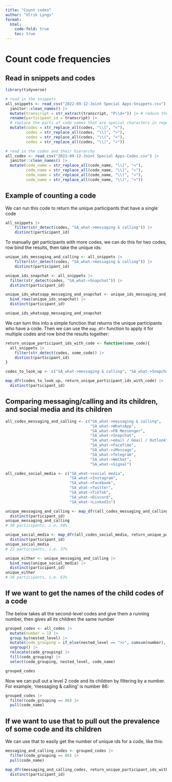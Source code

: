 ```yaml
---
title: "Count codes"
author: "Ulrik Lyngs"
format: 
  html:
    code-fold: true
    toc: true
---
```


# Count code frequencies
## Read in snippets and codes
```r
library(tidyverse)

# read in the snippets
all_snippets <- read_csv("2022-09-12-Joint Special Apps-Snippets.csv") |> 
  janitor::clean_names() |> 
  mutate(transcript = str_extract(transcript, "P\\d+")) |> # reduce the transcript name to simply 'P01' etc
  rename(participant_id = transcript) |> 
  # replace the parts of code names that are special characters in regex (square and regular brackets)
  mutate(codes = str_replace_all(codes, "\\[", "<"),
         codes = str_replace_all(codes, "\\]", ">"),
         codes = str_replace_all(codes, "\\(", "<"),
         codes = str_replace_all(codes, "\\)", ">"))

# read in the codes and their hierarchy
all_codes <- read_csv("2022-09-12-Joint Special Apps-Codes.csv") |> 
  janitor::clean_names() |> 
  mutate(code_name = str_replace_all(code_name, "\\[", "<"),
         code_name = str_replace_all(code_name, "\\]", ">"),
         code_name = str_replace_all(code_name, "\\(", "<"),
         code_name = str_replace_all(code_name, "\\)", ">"))
```

## Example of counting a code
We can run this code to return the unique participants that have a single code

```r
all_snippets |> 
    filter(str_detect(codes, "SA_what->messaging & calling")) |> 
    distinct(participant_id)
```
To manually get participants with more codes, we can do this for two codes, row bind the results, then take the unique ids:

```r
unique_ids_messaging_and_calling <- all_snippets |> 
    filter(str_detect(codes, "SA_what->messaging & calling")) |> 
    distinct(participant_id)

unique_ids_snapchat <- all_snippets |> 
  filter(str_detect(codes, "SA_what->Snapchat")) |> 
  distinct(participant_id)

unique_ids_whatsapp_messaging_and_snapchat <- unique_ids_messaging_and_calling |> 
  bind_rows(unique_ids_snapchat) |>  
  distinct(participant_id)

unique_ids_whatsapp_messaging_and_snapchat
```

We can turn this into a simple function that returns the unique participants who have a code. Then we can use the `map_dfr` function to apply it for multiple codes and row bind the results together:

```r
return_unique_participant_ids_with_code <- function(some_code){
  all_snippets |> 
    filter(str_detect(codes, some_code)) |> 
    distinct(participant_id)
}

codes_to_look_up <- c("SA_what->messaging & calling", "SA_what->Snapchat")

map_dfr(codes_to_look_up, return_unique_participant_ids_with_code) |> 
  distinct(participant_id)
```

## Comparing messaging/calling and its children, and social media and its children
```r
all_codes_messaging_and_calling <- c("SA_what->messaging & calling", 
                                     "SA_what->WhatsApp",
                                     "SA_what->FB Messenger",
                                     "SA_what->Snapchat",
                                     "SA_what->email / Gmail / Outlook", 
                                     "SA_what->FaceTime",
                                     "SA_what->iMessage",
                                     "SA_what->Telegram",
                                     "SA_what->WeChat",
                                     "SA_what->Signal")

all_codes_social_media <- c("SA_what->social media",
                            "SA_what->Instagram",
                            "SA_what->Facebook",
                            "SA_what->Twitter",
                            "SA_what->TikTok",
                            "SA_what->Discord",
                            "SA_what->LinkedIn")

unique_messaging_and_calling <- map_dfr(all_codes_messaging_and_calling, return_unique_participant_ids_with_code) |> 
  distinct(participant_id)
unique_messaging_and_calling
# 30 participants, i.e. 50%

unique_social_media <- map_dfr(all_codes_social_media, return_unique_participant_ids_with_code) |> 
  distinct(participant_id)
unique_social_media
# 22 participants, i.e. 37%

unique_either <- unique_messaging_and_calling |> 
  bind_rows(unique_social_media) |> 
  distinct(participant_id)
unique_either
# 38 participants, i.e. 63%
```


## If we want to get the names of the child codes of a code
The below takes all the second-level codes and give them a running number, then gives all its children the same number
```r
grouped_codes <- all_codes |> 
  mutate(number = 1) |> 
  group_by(nested_level) |> 
  mutate(code_grouping = if_else(nested_level == ">>", cumsum(number), NA_real_)) |> 
  ungroup() |> 
  relocate(code_grouping) |> 
  fill(code_grouping) |> 
  select(code_grouping, nested_level, code_name)

grouped_codes
```

Now we can pull out a level 2 code and its children by filtering by a number. For example, 'messaging & calling' is number 86:

```r
grouped_codes |> 
  filter(code_grouping == 86) |> 
  pull(code_name)
```

## If we want to use that to pull out the prevalence of some code and its children
We can use that to easily get the number of unique ids for a code, like this:

```r
messaging_and_calling_codes <- grouped_codes |> 
  filter(code_grouping == 86) |> 
  pull(code_name)

map_dfr(messaging_and_calling_codes, return_unique_participant_ids_with_code) |> 
  distinct(participant_id)
```

